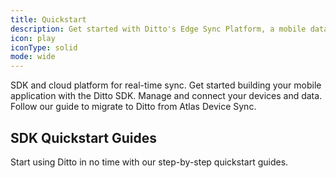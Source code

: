 ```yaml
---
title: Quickstart
description: Get started with Ditto's Edge Sync Platform, a mobile database with built-in edge device connectivity and resiliency
icon: play
iconType: solid
mode: wide
---
```



<CardGroup cols={3}>
  <Card
    title="Ditto 101"
    href="/home/about-ditto"
    icon="book"
    iconType="solid"
   >
    SDK and cloud platform for real-time sync.
   </Card>
  <Card title="Build with the SDK" icon="laptop-mobile" iconType="solid" href="/sdk/latest/install-guides/install-guides">
    Get started building your mobile application with the Ditto SDK.
  </Card>
  <Card title="Cloud Platform" icon="cloud" iconType="solid" href="/cloud/overview">
    Manage and connect your devices and data.
  </Card>
</CardGroup>

<Card title="Migrate from Atlas Device Sync" icon="arrow-progress" href="/sdk/latest/quickstarts/mongodb-migrationguide" horizontal>
  Follow our guide to migrate to Ditto from Atlas Device Sync.
</Card>

## SDK Quickstart Guides
Start using Ditto in no time with our step-by-step quickstart guides.

<InstallGuides />
